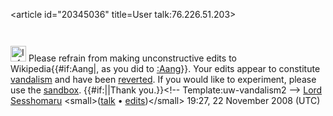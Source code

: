 <article id="20345036" title=User talk:76.226.51.203>
	<talkpage id="20345036" title="User talk:76.226.51.203">
[[Image:Information.svg|25px]] Please refrain from making unconstructive edits to Wikipedia{{#if:Aang|, as you did to [[:Aang]]}}. Your edits appear to constitute [[Wikipedia:Vandalism|vandalism]] and have been [[Help:Reverting|reverted]]. If you would like to experiment, please use the [[Wikipedia:Sandbox|sandbox]]. {{#if:|{{{2}}}|Thank you.}}&lt;!-- Template:uw-vandalism2 --&gt; [[User:Sesshomaru|Lord Sesshomaru]] &lt;small&gt;([[User talk:Sesshomaru|talk]] • [[Special:Contributions/Sesshomaru|edits]])&lt;/small&gt; 19:27, 22 November 2008 (UTC)
	</talkpage>
</article>